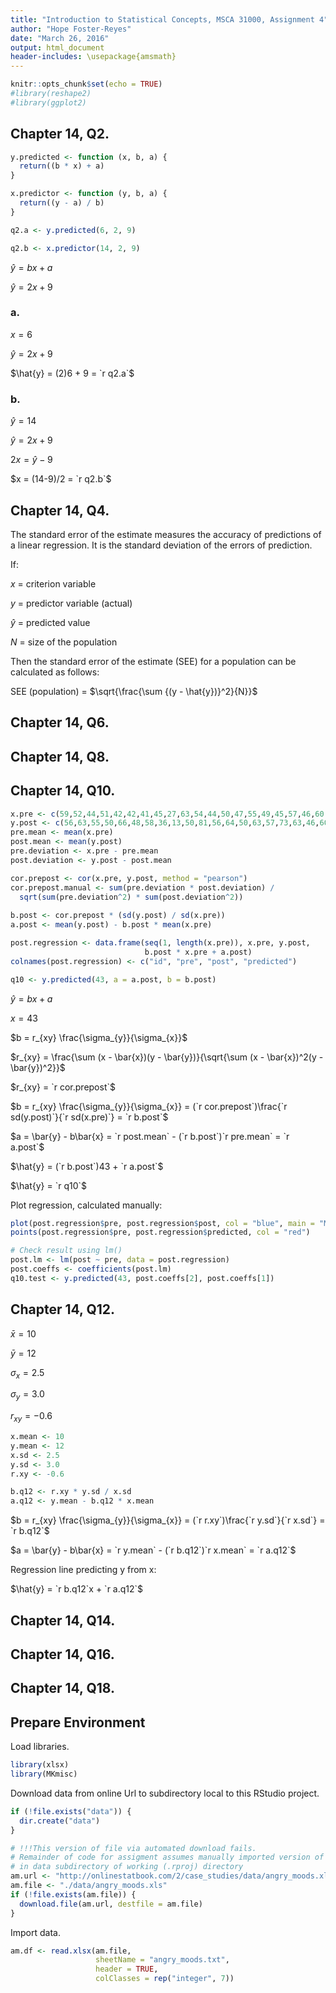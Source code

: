 ```yaml
---
title: "Introduction to Statistical Concepts, MSCA 31000, Assignment 4"
author: "Hope Foster-Reyes"
date: "March 26, 2016"
output: html_document
header-includes: \usepackage{amsmath}
---
```



```r
knitr::opts_chunk$set(echo = TRUE)
#library(reshape2)
#library(ggplot2)
```

## Chapter 14, Q2.

```r
y.predicted <- function (x, b, a) {
  return((b * x) + a)
}

x.predictor <- function (y, b, a) {
  return((y - a) / b)
}

q2.a <- y.predicted(6, 2, 9)

q2.b <- x.predictor(14, 2, 9)
```

$\hat{y} = bx + a$

$\hat{y} = 2x + 9$

### a.

$x = 6$

$\hat{y} = 2x + 9$

$\hat{y} = (2)6 + 9 = `r q2.a`$

### b.

$\hat{y} = 14$

$\hat{y} = 2x + 9$

$2x = \hat{y} - 9$

$x = (14-9)/2 = `r q2.b`$

## Chapter 14, Q4.

The standard error of the estimate measures the accuracy of predictions of a linear regression. It is the standard deviation of the errors of prediction.

If:

$x$ = criterion variable

$y$ = predictor variable (actual)

$\hat{y}$ = predicted value

$N$ = size of the population

Then the standard error of the estimate (SEE) for a population can be calculated as follows:

SEE (population) = $\sqrt{\frac{\sum {(y - \hat{y})}^2}{N}}$

## Chapter 14, Q6.

## Chapter 14, Q8.

## Chapter 14, Q10.

```r
x.pre <- c(59,52,44,51,42,42,41,45,27,63,54,44,50,47,55,49,45,57,46,60,65,64,50,74,59)
y.post <- c(56,63,55,50,66,48,58,36,13,50,81,56,64,50,63,57,73,63,46,60,47,73,58,85,44)
pre.mean <- mean(x.pre)
post.mean <- mean(y.post)
pre.deviation <- x.pre - pre.mean
post.deviation <- y.post - post.mean

cor.prepost <- cor(x.pre, y.post, method = "pearson")
cor.prepost.manual <- sum(pre.deviation * post.deviation) / 
  sqrt(sum(pre.deviation^2) * sum(post.deviation^2))
  
b.post <- cor.prepost * (sd(y.post) / sd(x.pre))
a.post <- mean(y.post) - b.post * mean(x.pre)

post.regression <- data.frame(seq(1, length(x.pre)), x.pre, y.post, 
                              b.post * x.pre + a.post)
colnames(post.regression) <- c("id", "pre", "post", "predicted")

q10 <- y.predicted(43, a = a.post, b = b.post)
```

$\hat{y} = bx + a$

$x = 43$

$b = r_{xy} \frac{\sigma_{y}}{\sigma_{x}}$

$r_{xy} = \frac{\sum (x - \bar{x})(y - \bar{y})}{\sqrt{\sum (x - \bar{x})^2(y - \bar{y})^2}}$

$r_{xy} = `r cor.prepost`$

$b = r_{xy} \frac{\sigma_{y}}{\sigma_{x}} = (`r cor.prepost`)\frac{`r sd(y.post)`}{`r sd(x.pre)`} = `r b.post`$ 

$a = \bar{y} - b\bar{x} = `r post.mean` - (`r b.post`)`r pre.mean` = `r a.post`$

$\hat{y} = (`r b.post`)43 + `r a.post`$

$\hat{y} = `r q10`$

Plot regression, calculated manually:

```r
plot(post.regression$pre, post.regression$post, col = "blue", main = "Manual Linear Regression")
points(post.regression$pre, post.regression$predicted, col = "red")

# Check result using lm()
post.lm <- lm(post ~ pre, data = post.regression)
post.coeffs <- coefficients(post.lm)
q10.test <- y.predicted(43, post.coeffs[2], post.coeffs[1])
```

## Chapter 14, Q12.

$\bar{x} = 10$

$\bar{y} = 12$

$\sigma_{x} = 2.5$

$\sigma_{y} = 3.0$

$r_{xy} = -0.6$

```r
x.mean <- 10
y.mean <- 12
x.sd <- 2.5
y.sd <- 3.0
r.xy <- -0.6

b.q12 <- r.xy * y.sd / x.sd
a.q12 <- y.mean - b.q12 * x.mean
```

$b = r_{xy} \frac{\sigma_{y}}{\sigma_{x}} = (`r r.xy`)\frac{`r y.sd`}{`r x.sd`} = `r b.q12`$ 

$a = \bar{y} - b\bar{x} = `r y.mean` - (`r b.q12`)`r x.mean` = `r a.q12`$

Regression line predicting y from x:

$\hat{y} = `r b.q12`x + `r a.q12`$

## Chapter 14, Q14.

## Chapter 14, Q16.

## Chapter 14, Q18.

## Prepare Environment

Load libraries.

```r
library(xlsx)
library(MKmisc)
```

Download data from online Url to subdirectory local to this RStudio project.

```r
if (!file.exists("data")) {
  dir.create("data")
}

# !!!This version of file via automated download fails. 
# Remainder of code for assigment assumes manually imported version of .xlsx file located 
# in data subdirectory of working (.rproj) directory
am.url <- "http://onlinestatbook.com/2/case_studies/data/angry_moods.xls"
am.file <- "./data/angry_moods.xls"
if (!file.exists(am.file)) {
  download.file(am.url, destfile = am.file)
}
```

Import data.

```r
am.df <- read.xlsx(am.file, 
                   sheetName = "angry_moods.txt", 
                   header = TRUE,
                   colClasses = rep("integer", 7))
```






